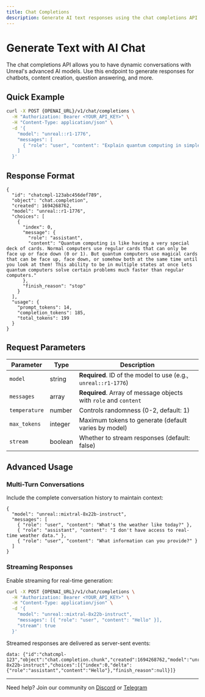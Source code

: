 ```yaml
---
title: Chat Completions
description: Generate AI text responses using the chat completions API.
---
```



# Generate Text with AI Chat

The chat completions API allows you to have dynamic conversations with Unreal's advanced AI models. Use this endpoint to generate responses for chatbots, content creation, question answering, and more.

## Quick Example

```bash
curl -X POST {OPENAI_URL}/v1/chat/completions \
  -H "Authorization: Bearer <YOUR_API_KEY>" \
  -H "Content-Type: application/json" \
  -d '{
    "model": "unreal::r1-1776",
    "messages": [
      { "role": "user", "content": "Explain quantum computing in simple terms" }
    ]
  }'
```

## Response Format

```jsonc
{
  "id": "chatcmpl-123abc456def789",
  "object": "chat.completion",
  "created": 1694268762,
  "model": "unreal::r1-1776",
  "choices": [
    {
      "index": 0,
      "message": {
        "role": "assistant",
        "content": "Quantum computing is like having a very special deck of cards. Normal computers use regular cards that can only be face up or face down (0 or 1). But quantum computers use magical cards that can be face up, face down, or somehow both at the same time until you look at them! This ability to be in multiple states at once lets quantum computers solve certain problems much faster than regular computers."
      },
      "finish_reason": "stop"
    }
  ],
  "usage": {
    "prompt_tokens": 14,
    "completion_tokens": 185,
    "total_tokens": 199
  }
}
```

## Request Parameters

| Parameter | Type | Description |
|-----------|------|-------------|
| `model` | string | **Required**. ID of the model to use (e.g., `unreal::r1-1776`) |
| `messages` | array | **Required**. Array of message objects with `role` and `content` |
| `temperature` | number | Controls randomness (0-2, default: 1) |
| `max_tokens` | integer | Maximum tokens to generate (default varies by model) |
| `stream` | boolean | Whether to stream responses (default: false) |

## Advanced Usage

### Multi-Turn Conversations

Include the complete conversation history to maintain context:

```jsonc
{
  "model": "unreal::mixtral-8x22b-instruct",
  "messages": [
    { "role": "user", "content": "What's the weather like today?" },
    { "role": "assistant", "content": "I don't have access to real-time weather data." },
    { "role": "user", "content": "What information can you provide?" }
  ]
}
```

### Streaming Responses

Enable streaming for real-time generation:

```bash
curl -X POST {OPENAI_URL}/v1/chat/completions \
  -H "Authorization: Bearer <YOUR_API_KEY>" \
  -H "Content-Type: application/json" \
  -d '{
    "model": "unreal::mixtral-8x22b-instruct",
    "messages": [{ "role": "user", "content": "Hello" }],
    "stream": true
  }'
```

Streamed responses are delivered as server-sent events:

```jsonc
data: {"id":"chatcmpl-123","object":"chat.completion.chunk","created":1694268762,"model":"unreal::mixtral-8x22b-instruct","choices":[{"index":0,"delta":{"role":"assistant","content":"Hello"},"finish_reason":null}]}
```

---

Need help? Join our community on [Discord]({DISCORD_URL}) or [Telegram]({TELEGRAM_URL})
